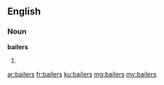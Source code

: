 ==English==

===Noun===
'''bailers'''

# {{plural of|bailer}}

[[ar:bailers]]
[[fr:bailers]]
[[ku:bailers]]
[[mg:bailers]]
[[my:bailers]]